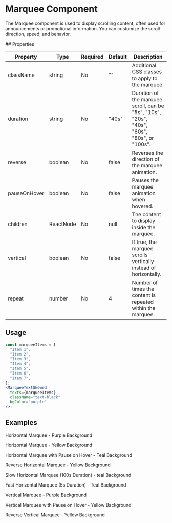 
# Marquee Component

<div className="component-guide text-white">
  <p>
    The Marquee component is used to display scrolling content, often used for
    announcements or promotional information. You can customize the scroll
    direction, speed, and behavior.
  </p>
</div>
## Properties

| Property     | Type      | Required | Default | Description                                                                                |
| ------------ | --------- | -------- | ------- | ------------------------------------------------------------------------------------------ |
| className    | string    | No       | ""      | Additional CSS classes to apply to the marquee.                                            |
| duration     | string    | No       | "40s"   | Duration of the marquee scroll, can be "5s", "10s", "20s", "40s", "60s", "80s", or "100s". |
| reverse      | boolean   | No       | false   | Reverses the direction of the marquee animation.                                           |
| pauseOnHover | boolean   | No       | false   | Pauses the marquee animation when hovered.                                                 |
| children     | ReactNode | No       | null    | The content to display inside the marquee.                                                 |
| vertical     | boolean   | No       | false   | If true, the marquee scrolls vertically instead of horizontally.                           |
| repeat       | number    | No       | 4       | Number of times the content is repeated within the marquee.                                |

## Usage

```jsx
const marqueeItems = [
  "Item 1",
  "Item 2",
  "Item 3",
  "Item 4",
  "Item 5",
  "Item 6",
  "Item 7",
];
<MarqueeTextSkewed
  texts={marqueeItems}
  className="text-black"
  bgColor="purple"
/>;
```

## Examples

<p>Horizontal Marquee - Purple Background</p>
<MarqueeTextSkewed
  texts={["Item 1", "Item 2", "Item 3", "Item 4", "Item 5", "Item 6", "Item 7"]}
  className="text-black"
  bgColor="purple"
/>

<p>Horizontal Marquee - Yellow Background</p>
<MarqueeTextSkewed
  texts={["Item 1", "Item 2", "Item 3", "Item 4", "Item 5", "Item 6", "Item 7"]}
  className="text-black"
  bgColor="yellow"
/>

<p>Horizontal Marquee with Pause on Hover - Teal Background</p>
<MarqueeTextSkewed
  texts={["Item 1", "Item 2", "Item 3", "Item 4", "Item 5", "Item 6", "Item 7"]}
  className="text-black"
  bgColor="teal"
  pauseOnHover
/>

<p>Reverse Horizontal Marquee - Yellow Background</p>
<MarqueeTextSkewed
  texts={["Item 1", "Item 2", "Item 3", "Item 4", "Item 5", "Item 6", "Item 7"]}
  className="text-black"
  bgColor="yellow"
  reverse
/>

<p>Slow Horizontal Marquee (100s Duration) - teal Background</p>
<MarqueeTextSkewed
  texts={["Item 1", "Item 2", "Item 3", "Item 4", "Item 5", "Item 6", "Item 7"]}
  className="text-black"
  bgColor="teal"
  duration="100s"
/>

<p>Fast Horizontal Marquee (5s Duration) - Teal Background</p>
<MarqueeTextSkewed
  texts={["Item 1", "Item 2", "Item 3", "Item 4", "Item 5", "Item 6", "Item 7"]}
  className="text-black"
  bgColor="teal"
  duration="5s"
/>

<p>Vertical Marquee - Purple Background</p>
<MarqueeTextSkewed
  texts={["Item 1", "Item 2", "Item 3", "Item 4", "Item 5", "Item 6", "Item 7"]}
  className="text-black"
  bgColor="purple"
  vertical
/>

<p>Vertical Marquee with Pause on Hover - Yellow Background</p>
<MarqueeTextSkewed
  texts={["Item 1", "Item 2", "Item 3", "Item 4", "Item 5", "Item 6", "Item 7"]}
  className="text-black"
  bgColor="Yellow"
  vertical
  pauseOnHover
/>

<p>Reverse Vertical Marquee - Yellow Background</p>
<MarqueeTextSkewed
  texts={["Item 1", "Item 2", "Item 3", "Item 4", "Item 5", "Item 6", "Item 7"]}
  className="text-black"
  bgColor="yellow"
  vertical
  reverse
/>
